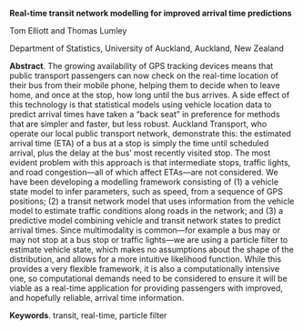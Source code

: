<span>**Real-time transit network modelling for improved arrival time
predictions**</span>

Tom Elliott and Thomas Lumley

Department of Statistics, University of Auckland, Auckland, New Zealand

<span>**Abstract**</span>. The growing availability of GPS tracking
devices means that public transport passengers can now check on the
real-time location of their bus from their mobile phone, helping them to
decide when to leave home, and once at the stop, how long until the bus
arrives. A side effect of this technology is that statistical models
using vehicle location data to predict arrival times have taken a “back
seat” in preference for methods that are simpler and faster, but less
robust. Auckland Transport, who operate our local public transport
network, demonstrate this: the estimated arrival time (ETA) of a bus at
a stop is simply the time until scheduled arrival, plus the delay at the
bus’ most recently visited stop. The most evident problem with this
approach is that intermediate stops, traffic lights, and road
congestion—all of which affect ETAs—are not considered. We have been
developing a modelling framework consisting of (1) a vehicle state model
to infer parameters, such as speed, from a sequence of GPS positions;
(2) a transit network model that uses information from the vehicle model
to estimate traffic conditions along roads in the network; and (3) a
predictive model combining vehicle and transit network states to predict
arrival times. Since multimodality is common—for example a bus may or
may not stop at a bus stop or traffic lights—we are using a particle
filter to estimate vehicle state, which makes no assumptions about the
shape of the distribution, and allows for a more intuitive likelihood
function. While this provides a very flexible framework, it is also a
computationally intensive one, so computational demands need to be
considered to ensure it will be viable as a real-time application for
providing passengers with improved, and hopefully reliable, arrival time
information.

<span>**Keywords**</span>. transit, real-time, particle filter

